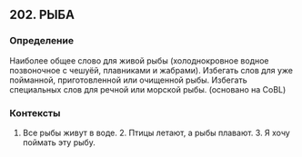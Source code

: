## 202. РЫБА
### Определение
Наиболее общее слово для живой рыбы (холоднокровное водное позвоночное с чешуёй, плавниками и жабрами). Избегать слов для уже пойманной, приготовленной или очищенной рыбы. Избегать специальных слов для речной или морской рыбы. (основано на CoBL)

### Контексты
1. Все рыбы живут в воде. 2. Птицы летают, а рыбы плавают. 3. Я хочу поймать эту рыбу.

